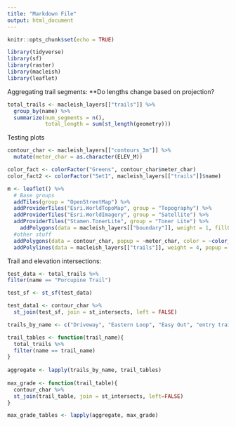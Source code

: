 ```yaml
---
title: "Markdown File"
output: html_document
---
```


```r
knitr::opts_chunk$set(echo = TRUE)
```

```r
library(tidyverse)
library(sf)
library(raster)
library(macleish)
library(leaflet)
```

<!-- Trying to get elevation data: -->
<!-- ```{r} -->
<!-- elevation <- mass_gis(layer = "contours250k") -->
<!-- ``` -->


<!-- Macleish elevation data: -->
<!-- ```{r} -->
<!-- elevation_sf <- elevation %>% -->
<!--   st_as_sf() -->

<!-- elevation_macleish <- elevation_sf %>% -->
<!--   st_intersection(macleish_layers[["boundary"]]) -->

<!-- ``` -->

Aggregating trail segments: **Do lengths change based on projection?
```r
total_trails <- macleish_layers[["trails"]] %>%
  group_by(name) %>%
  summarize(num_segments = n(), 
            total_length = sum(st_length(geometry)))
```


Testing plots
```r

contour_char <- macleish_layers[["contours_3m"]] %>%
  mutate(meter_char = as.character(ELEV_M))

color_fact <- colorFactor("Greens", contour_char$meter_char)
color_fact2 <- colorFactor("Set1", macleish_layers[["trails"]]$name)

m <- leaflet() %>%
  # Base groups
  addTiles(group = "OpenStreetMap") %>%
  addProviderTiles("Esri.WorldTopoMap", group = "Topography") %>%
  addProviderTiles("Esri.WorldImagery", group = "Satellite") %>%
  addProviderTiles("Stamen.TonerLite", group = "Toner Lite") %>%
    addPolygons(data = macleish_layers[["boundary"]], weight = 1, fillOpacity = 0.01, group = "Boundaries") %>%
  #other stuff
  addPolygons(data = contour_char, popup = ~meter_char, color = ~color_fact(meter_char), weight = .5) %>%
  addPolylines(data = macleish_layers[["trails"]], weight = 4, popup = ~name, color = ~color_fact2(name))

```

Trail and elevation intersections:
```r
test_data <- total_trails %>%
filter(name == "Porcupine Trail")

test_sf <- st_sf(test_data)

test_data1 <- contour_char %>%
  st_join(test_sf, join = st_intersects, left = FALSE)

trails_by_name <- c("Driveway", "Eastern Loop", "Easy Out", "entry trail", "Poplar Hill Road", "Porcupine Trail", "Snowmobile Trail", "Vernal Pool Loop", "Western Loop")

trail_tables <- function(trail_name){
  total_trails %>%
  filter(name == trail_name)
}
  
aggregate <- lapply(trails_by_name, trail_tables)
  
max_grade <- function(trail_table){  
  contour_char %>%
  st_join(trail_table, join = st_intersects, left=FALSE)
}

max_grade_tables <- lapply(aggregate, max_grade)
```

